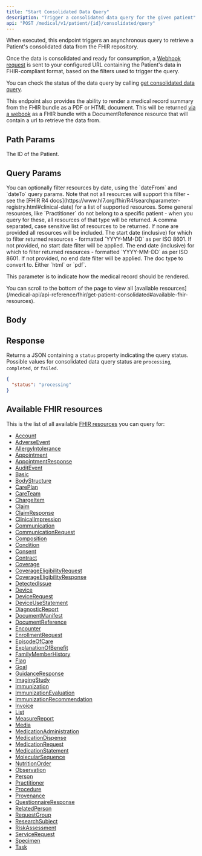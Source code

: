 ```yaml
---
title: "Start Consolidated Data Query"
description: "Trigger a consolidated data query for the given patient"
api: "POST /medical/v1/patient/{id}/consolidated/query"
---
```


When executed, this endpoint triggers an asynchronous query to retrieve a Patient's consolidated data from
the FHIR repository.

Once the data is consolidated and ready for consumption, a [Webhook request](/medical-api/more-info/webhooks#patient-consolidated-data)
is sent to your configured URL containing the Patient's data in FHIR-compliant format, based on the filters used to trigger the query.

You can check the status of the data query by calling [get consolidated data query](/medical-api/api-reference/fhir/consolidated-data-query-get).

This endpoint also provides the ability to render a medical record summary from the FHIR bundle as a PDF or HTML document.
This will be returned [via a webook](/medical-api/more-info/webhooks#medical-record) as a FHIR bundle with a DocumentReference resource that will contain a url to retrieve the data from.

## Path Params

<ParamField path="id" type="string" required>
  The ID of the Patient.
</ParamField>

## Query Params

<Tip>
  You can optionally filter resources by date, using the `dateFrom` and `dateTo` query params. Note
  that not all resources will support this filter - see the [FHIR R4
  docs](https://www.hl7.org/fhir/R4/searchparameter-registry.html#clinical-date) for a list of
  supported resources.
</Tip>

<Info>
  Some general resources, like `Practitioner` do not belong to a specific patient - when you query
  for these, all resources of that type will be returned.
</Info>

<ParamField query="resources" type="string" optional>
  A comma separated, case sensitive list of resources to be returned. If none are provided all
  resources will be included.
</ParamField>

<ParamField query="dateFrom" type="string" optional>
  The start date (inclusive) for which to filter returned resources - formatted `YYYY-MM-DD` as per
  ISO 8601. If not provided, no start date filter will be applied.
</ParamField>

<ParamField query="dateTo" type="string" optional>
  The end date (inclusive) for which to filter returned resources - formatted `YYYY-MM-DD` as per
  ISO 8601. If not provided, no end date filter will be applied.
</ParamField>

<ParamField query="conversionType" type="string">
  The doc type to convert to. Either `html` or `pdf`.

  <Info>This parameter is to indicate how the medical record should be rendered.</Info>
</ParamField>

<Info>
  You can scroll to the bottom of the page to view all [available
  resources](/medical-api/api-reference/fhir/get-patient-consolidated#available-fhir-resources).
</Info>

## Body

<Snippet file="webhook-request-metadata.mdx" />

<Snippet file="webhook-metadata-post-example.mdx" />

## Response

Returns a JSON containing a `status` property indicating the query status. Possible values for consolidated
data query status are `processing`, `completed`, or `failed`.

<ResponseExample>

<Snippet file="webhook-metadata-sdk-example.mdx" />

</ResponseExample>

```json
{
  "status": "processing"
}
```

## Available FHIR resources

This is the list of all available [FHIR resources](/medical-api/fhir/resources) you can query for:

- [Account](/medical-api/fhir/resources/account)
- [AdverseEvent](/medical-api/fhir/resources/adverseevent)
- [AllergyIntolerance](/medical-api/fhir/resources/allergyintolerance)
- [Appointment](/medical-api/fhir/resources/appointment)
- [AppointmentResponse](/medical-api/fhir/resources/appointmentresponse)
- [AuditEvent](/medical-api/fhir/resources/auditevent)
- [Basic](/medical-api/fhir/resources/basic)
- [BodyStructure](/medical-api/fhir/resources/bodystructure)
- [CarePlan](/medical-api/fhir/resources/careplan)
- [CareTeam](/medical-api/fhir/resources/careteam)
- [ChargeItem](/medical-api/fhir/resources/chargeitem)
- [Claim](/medical-api/fhir/resources/claim)
- [ClaimResponse](/medical-api/fhir/resources/claimresponse)
- [ClinicalImpression](/medical-api/fhir/resources/clinicalimpression)
- [Communication](/medical-api/fhir/resources/communication)
- [CommunicationRequest](/medical-api/fhir/resources/communicationrequest)
- [Composition](/medical-api/fhir/resources/composition)
- [Condition](/medical-api/fhir/resources/condition)
- [Consent](/medical-api/fhir/resources/consent)
- [Contract](/medical-api/fhir/resources/contract)
- [Coverage](/medical-api/fhir/resources/coverage)
- [CoverageEligibilityRequest](/medical-api/fhir/resources/coverageeligibilityrequest)
- [CoverageEligibilityResponse](/medical-api/fhir/resources/coverageeligibilityresponse)
- [DetectedIssue](/medical-api/fhir/resources/detectedissue)
- [Device](/medical-api/fhir/resources/device)
- [DeviceRequest](/medical-api/fhir/resources/devicerequest)
- [DeviceUseStatement](/medical-api/fhir/resources/deviceusestatement)
- [DiagnosticReport](/medical-api/fhir/resources/diagnosticreport)
- [DocumentManifest](/medical-api/fhir/resources/documentmanifest)
- [DocumentReference](/medical-api/fhir/resources/documentreference)
- [Encounter](/medical-api/fhir/resources/encounter)
- [EnrollmentRequest](/medical-api/fhir/resources/enrollmentrequest)
- [EpisodeOfCare](/medical-api/fhir/resources/episodeofcare)
- [ExplanationOfBenefit](/medical-api/fhir/resources/explanationofbenefit)
- [FamilyMemberHistory](/medical-api/fhir/resources/familymemberhistory)
- [Flag](/medical-api/fhir/resources/flag)
- [Goal](/medical-api/fhir/resources/goal)
- [GuidanceResponse](/medical-api/fhir/resources/guidanceresponse)
- [ImagingStudy](/medical-api/fhir/resources/imagingstudy)
- [Immunization](/medical-api/fhir/resources/immunization)
- [ImmunizationEvaluation](/medical-api/fhir/resources/immunizationevaluation)
- [ImmunizationRecommendation](/medical-api/fhir/resources/immunizationrecommendation)
- [Invoice](/medical-api/fhir/resources/invoice)
- [List](/medical-api/fhir/resources/list)
- [MeasureReport](/medical-api/fhir/resources/measurereport)
- [Media](/medical-api/fhir/resources/media)
- [MedicationAdministration](/medical-api/fhir/resources/medicationadministration)
- [MedicationDispense](/medical-api/fhir/resources/medicationdispense)
- [MedicationRequest](/medical-api/fhir/resources/medicationrequest)
- [MedicationStatement](/medical-api/fhir/resources/medicationstatement)
- [MolecularSequence](/medical-api/fhir/resources/molecularsequence)
- [NutritionOrder](/medical-api/fhir/resources/nutritionorder)
- [Observation](/medical-api/fhir/resources/observation)
- [Person](/medical-api/fhir/resources/person)
- [Practitioner](/medical-api/fhir/resources/practitioner)
- [Procedure](/medical-api/fhir/resources/procedure)
- [Provenance](/medical-api/fhir/resources/provenance)
- [QuestionnaireResponse](/medical-api/fhir/resources/questionnaireresponse)
- [RelatedPerson](/medical-api/fhir/resources/relatedperson)
- [RequestGroup](/medical-api/fhir/resources/requestgroup)
- [ResearchSubject](/medical-api/fhir/resources/researchsubject)
- [RiskAssessment](/medical-api/fhir/resources/riskassessment)
- [ServiceRequest](/medical-api/fhir/resources/servicerequest)
- [Specimen](/medical-api/fhir/resources/specimen)
- [Task](/medical-api/fhir/resources/task)
